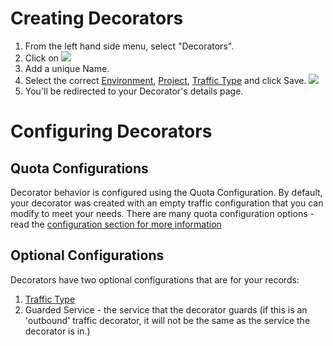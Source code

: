 
# Creating Decorators

1. From the left hand side menu, select "Decorators". 
1. Click on ![](/adddecorator.png)
1. Add a unique Name. 
1. Select the correct [Environment](/glossary#environment), [Project](/glossary#project), [Traffic Type](/glossary#decorator) and click Save.
![](/createdecorator.png)
1. You'll be redirected to your Decorator's details page. 
 
# Configuring Decorators

## Quota Configurations
Decorator behavior is configured using the Quota Configuration. By default, your decorator was created with an empty traffic configuration that you can modify to meet your needs.
There are many quota configuration options - read the [configuration section for more information](/configuration/decorators.mdx)

## Optional Configurations
Decorators have two optional configurations that are for your records:
1. [Traffic Type](/glossary#decorator)
2. Guarded Service - the service that the decorator guards (if this is an 'outbound' traffic decorator, it will not be the same as the service the decorator is in.)
 